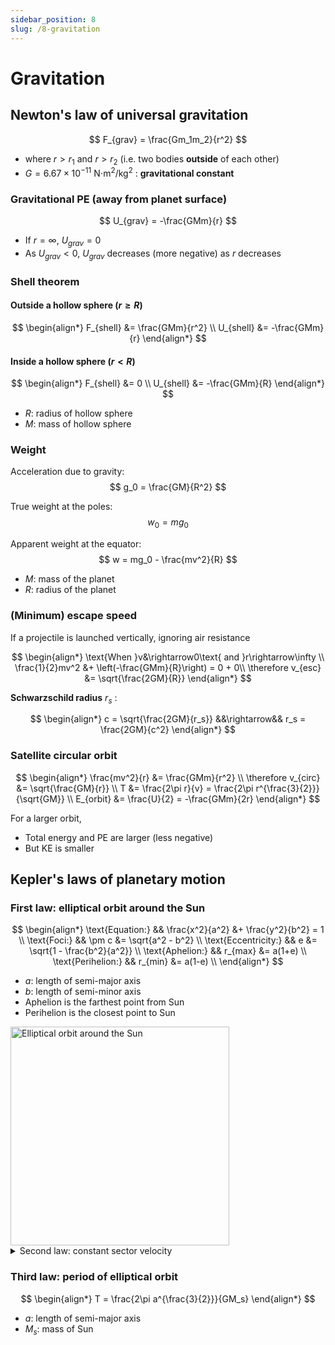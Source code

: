 ```yaml
---
sidebar_position: 8
slug: /8-gravitation
---
```



# Gravitation

## Newton's law of universal gravitation

$$
F_{grav} = \frac{Gm_1m_2}{r^2}
$$

- where $r>r_1$ and $r>r_2$ (i.e. two bodies **outside** of each other)
- $G = 6.67\times10^{-11}$ N$\cdot$m$^2$/kg$^2$ : **gravitational constant**

### Gravitational PE (away from planet surface)

$$
U_{grav} = -\frac{GMm}{r}
$$

- If $r = \infty$, $U_{grav} = 0$
- As $U_{grav} < 0$, $U_{grav}$ decreases (more negative) as $r$ decreases

### Shell theorem

<Row>
<Column>

#### Outside a hollow sphere ($r \ge R$)

$$
\begin{align*}
F_{shell} &= \frac{GMm}{r^2} \\
U_{shell} &= -\frac{GMm}{r}
\end{align*}
$$

</Column>
<Column>

#### Inside a hollow sphere ($r < R$)

$$
\begin{align*}
F_{shell} &= 0 \\
U_{shell} &= -\frac{GMm}{R}
\end{align*}
$$

</Column>
</Row>

- $R$: radius of hollow sphere
- $M$: mass of hollow sphere

### Weight

Acceleration due to gravity:
$$
g_0 = \frac{GM}{R^2}
$$

True weight at the poles:
$$
w_0 = mg_0
$$

Apparent weight at the equator:
$$
w = mg_0 - \frac{mv^2}{R}
$$

- $M$: mass of the planet
- $R$: radius of the planet

### (Minimum) escape speed

If a projectile is launched vertically, ignoring air resistance

$$
\begin{align*}
\text{When }v&\rightarrow0\text{ and }r\rightarrow\infty \\
\frac{1}{2}mv^2 &+ \left(-\frac{GMm}{R}\right) = 0 + 0\\
\therefore v_{esc} &= \sqrt{\frac{2GM}{R}}
\end{align*}
$$

**Schwarzschild radius** $r_s$ :

$$
\begin{align*}
c = \sqrt{\frac{2GM}{r_s}} &&\rightarrow&& r_s = \frac{2GM}{c^2}
\end{align*}
$$

### Satellite circular orbit

$$
\begin{align*}
\frac{mv^2}{r} &= \frac{GMm}{r^2} \\
\therefore v_{circ} &= \sqrt{\frac{GM}{r}} \\
T &= \frac{2\pi r}{v} = \frac{2\pi r^{\frac{3}{2}}}{\sqrt{GM}} \\
E_{orbit} &= \frac{U}{2} = -\frac{GMm}{2r}
\end{align*}
$$

For a larger orbit,
- Total energy and PE are larger (less negative)
- But KE is smaller

## Kepler's laws of planetary motion

### First law: elliptical orbit around the Sun

<Row>
<Column size="7">

$$
\begin{align*}
\text{Equation:} && \frac{x^2}{a^2} &+ \frac{y^2}{b^2} = 1 \\
\text{Foci:} && \pm     c &= \sqrt{a^2 - b^2} \\
\text{Eccentricity:} && e &= \sqrt{1 - \frac{b^2}{a^2}} \\
\text{Aphelion:} && r_{max} &= a(1+e) \\
\text{Perihelion:} && r_{min} &= a(1-e) \\
\end{align*}
$$

- $a$: length of semi-major axis
- $b$: length of semi-minor axis
- Aphelion is the farthest point from Sun
- Perihelion is the closest point to Sun

</Column>
<Column size="5">
<img src="/img/figures/elliptical-orbit-around-the-sun.png" alt="Elliptical orbit around the Sun" width="350" />
</Column>
</Row>

<details>
<summary>Second law: constant sector velocity</summary>

$$
\begin{align*}
\frac{dA}{dt} &= \frac{1}{2}r^2\frac{d\theta}{dt} \\
&= \frac{1}{2M}Mvr\sin\theta \\
&= \frac{L}{2M}
\end{align*}
$$

- $A$: area swept by the planet in time $t$
- $L$: angular momentum of the planet which is **constant**, ignoring precession

</details>

### Third law: period of elliptical orbit

$$
\begin{align*}
T = \frac{2\pi a^{\frac{3}{2}}}{GM_s}
\end{align*}
$$

- $a$: length of semi-major axis
- $M_s$: mass of Sun
